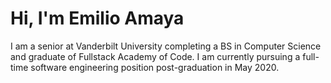 # Hi, I'm Emilio Amaya

I am a senior at Vanderbilt University completing a BS in Computer Science
and graduate of Fullstack Academy of Code.
I am currently pursuing a full-time software engineering position post-graduation in May 2020.
